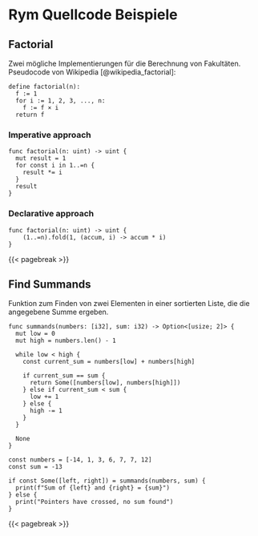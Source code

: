 <!-- # Rym Source Code Examples -->
# Rym Quellcode Beispiele

## Factorial

<!--
Two possible implementations for calculating factorials.
Pseudo code from Wikipedia:
-->
Zwei mögliche Implementierungen für die Berechnung von Fakultäten.
Pseudocode von Wikipedia [@wikipedia_factorial]:

```
define factorial(n):
  f := 1
  for i := 1, 2, 3, ..., n:
    f := f × i
  return f
```

### Imperative approach

```rym
func factorial(n: uint) -> uint {
  mut result = 1
  for const i in 1..=n {
    result *= i
  }
  result
}
```

### Declarative approach {#sec-appendix-fac-decl}

```rym
func factorial(n: uint) -> uint {
	(1..=n).fold(1, (accum, i) -> accum * i)
}
```

{{< pagebreak >}}

## Find Summands {#sec-appendix-find-summands}

<!-- Function for finding two items in a sorted list, that add up to the given sum. -->
Funktion zum Finden von zwei Elementen in einer sortierten Liste, die die angegebene Summe ergeben.

```rym
func summands(numbers: [i32], sum: i32) -> Option<[usize; 2]> {
  mut low = 0
  mut high = numbers.len() - 1

  while low < high {
    const current_sum = numbers[low] + numbers[high]

    if current_sum == sum {
      return Some([numbers[low], numbers[high]])
    } else if current_sum < sum {
      low += 1
    } else {
      high -= 1
    }
  }

  None
}

const numbers = [-14, 1, 3, 6, 7, 7, 12]
const sum = -13

if const Some([left, right]) = summands(numbers, sum) {
  print(f"Sum of {left} and {right} = {sum}")
} else {
  print("Pointers have crossed, no sum found")
}
```

{{< pagebreak >}}

